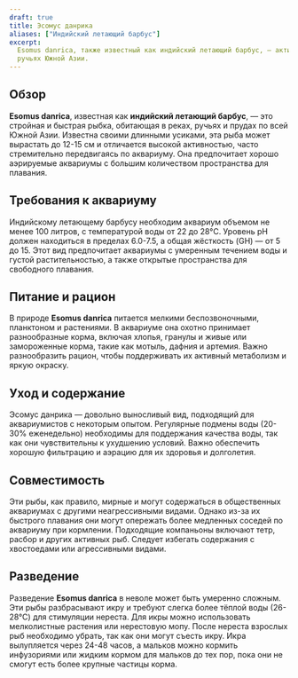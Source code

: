 ```yaml
---
draft: true
title: Эсомус данрика
aliases: ["Индийский летающий барбус"]
excerpt:
  Esomus danrica, также известный как индийский летающий барбус, — активная рыба с длинными усиками, обитающая в реках и
  ручьях Южной Азии.
---
```


## Обзор

**Esomus danrica**, известная как **индийский летающий барбус**, — это стройная и быстрая рыбка, обитающая в реках,
ручьях и прудах по всей Южной Азии. Известна своими длинными усиками, эта рыба может вырастать до 12-15 см и отличается
высокой активностью, часто стремительно передвигаясь по аквариуму. Она предпочитает хорошо аэрируемые аквариумы с
большим количеством пространства для плавания.

## Требования к аквариуму

Индийскому летающему барбусу необходим аквариум объемом не менее 100 литров, с температурой воды от 22 до 28°C. Уровень
pH должен находиться в пределах 6.0-7.5, а общая жёсткость (GH) — от 5 до 15. Этот вид предпочитает аквариумы с
умеренным течением воды и густой растительностью, а также открытые пространства для свободного плавания.

## Питание и рацион

В природе **Esomus danrica** питается мелкими беспозвоночными, планктоном и растениями. В аквариуме она охотно принимает
разнообразные корма, включая хлопья, гранулы и живые или замороженные корма, такие как мотыль, дафния и артемия. Важно
разнообразить рацион, чтобы поддерживать их активный метаболизм и яркую окраску.

## Уход и содержание

Эсомус данрика — довольно выносливый вид, подходящий для аквариумистов с некоторым опытом. Регулярные подмены воды
(20-30% еженедельно) необходимы для поддержания качества воды, так как они чувствительны к ухудшению условий. Важно
обеспечить хорошую фильтрацию и аэрацию для их здоровья и долголетия.

## Совместимость

Эти рыбы, как правило, мирные и могут содержаться в общественных аквариумах с другими неагрессивными видами. Однако
из-за их быстрого плавания они могут опережать более медленных соседей по аквариуму при кормлении. Подходящие компаньоны
включают тетр, расбор и других активных рыб. Следует избегать содержания с хвостоедами или агрессивными видами.

## Разведение

Разведение **Esomus danrica** в неволе может быть умеренно сложным. Эти рыбы разбрасывают икру и требуют слегка более
тёплой воды (26-28°C) для стимуляции нереста. Для икры можно использовать мелколистные растения или нерестовую мопу.
После нереста взрослых рыб необходимо убрать, так как они могут съесть икру. Икра вылупляется через 24-48 часов, а
мальков можно кормить инфузориями или жидким кормом для мальков до тех пор, пока они не смогут есть более крупные
частицы корма.
